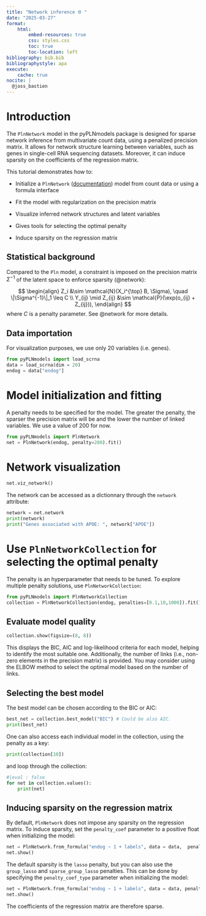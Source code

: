 ```yaml
---
title: "Network inference 🌐 "
date: "2025-03-27"
format:
    html:
        embed-resources: true
        css: styles.css
        toc: true
        toc-location: left
bibliography: bib.bib
bibliographystyle: apa
execute:
    cache: true
nocite: |
  @joss_bastien
---
```



# Introduction

The `PlnNetwork` model in the pyPLNmodels package is designed for sparse network
inference from multivariate count data, using a
penalized precision matrix. It allows for network structure learning between
variables, such as genes in single-cell RNA sequencing datasets. Moreover, it
can induce sparsity on the coefficients of the regression matrix.

This tutorial demonstrates how to:

- Initialize a `PlnNetwork` ([documentation](https://pln-team.github.io/pyPLNmodels/plnnetwork.html)) model from count data or using a formula interface

- Fit the model with regularization on the precision matrix

- Visualize inferred network structures and latent variables

- Gives tools for selecting the optimal penalty

- Induce sparsity on the regression matrix

## Statistical background

Compared to the `Pln` model, a constraint is imposed on the precision matrix
$\Sigma^{-1}$ of the latent space to enforce sparsity (@network):

$$
\begin{align}
Z_i &\sim \mathcal{N}(X_i^{\top} B, \Sigma), \quad \|\Sigma^{-1}\|_1 \leq C \\
Y_{ij} \mid Z_{ij} &\sim \mathcal{P}(\exp(o_{ij} + Z_{ij})),
\end{align}
$$
where $C$ is a penalty parameter. See @network for more details.

## Data importation

For visualization purposes, we use only 20 variables (i.e. genes).

```python
from pyPLNmodels import load_scrna
data = load_scrna(dim = 20)
endog = data["endog"]
```

# Model initialization and fitting

A penalty needs to be specified for the model. The greater the penalty, the
sparser the precision matrix will be and the lower the number of linked
variables. We use a value of $200$ for now.

```python
from pyPLNmodels import PlnNetwork
net = PlnNetwork(endog, penalty=200).fit()
```

# Network visualization

```python
net.viz_network()
```

The network can be accessed as a dictionnary through the `network` attribute:


```python
network = net.network
print(network)
print("Genes associated with APOE: ", network["APOE"])
```

# Use `PlnNetworkCollection` for selecting the optimal penalty

The penalty is an hyperparameter that needs to be tuned. To explore multiple
penalty solutions, use `PlnNetworkCollection`:

```python
from pyPLNmodels import PlnNetworkCollection
collection = PlnNetworkCollection(endog, penalties=[0.1,10,1000]).fit()
```


## Evaluate model quality

```python
collection.show(figsize=(8, 8))
```

This displays the BIC, AIC and log-likelihood criteria for each model,
helping to identify the most suitable one. Additionally, the number of links
(i.e., non-zero elements in the precision matrix) is provided. You may consider
using the ELBOW method to select the optimal model based on the number of links.

## Selecting the best model


The best model can be chosen according to the BIC or AIC:

```python
best_net = collection.best_model("BIC") # Could be also AIC.
print(best_net)
```
One can also access each individual model in the collection, using the penalty as a key:

```python
print(collection[10])
```
and loop through the collection:

```python
#|eval : false
for net in collection.values():
    print(net)
```


## Inducing sparsity on the regression matrix


By default, `PlnNetwork` does not impose any sparsity on the regression matrix. To
induce sparsity, set the `penalty_coef` parameter to a positive float when initializing the model:

```python
net = PlnNetwork.from_formula("endog ~ 1 + labels", data = data,  penalty_coef=20, penalty=200).fit()
net.show()
```

The default sparsity is the `lasso` penalty, but you can also use the
`group_lasso` and `sparse_group_lasso` penalties. This can be done by
specifying the `penalty_coef_type` parameter when initializing the model:

```python
net = PlnNetwork.from_formula("endog ~ 1 + labels", data = data, penalty_coef_type="group_lasso",  penalty_coef=50, penalty=200).fit()
net.show()
```


The coefficients of the regression matrix are therefore sparse.
